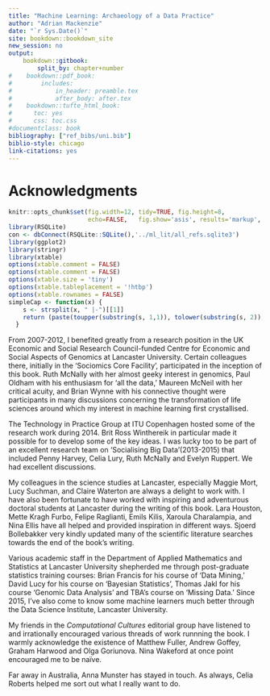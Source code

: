 ```yaml
---
title: "Machine Learning: Archaeology of a Data Practice"
author: "Adrian Mackenzie"
date: "`r Sys.Date()`"
site: bookdown::bookdown_site 
new_session: no
output:
    bookdown::gitbook: 
        split_by: chapter+number
#    bookdown::pdf_book:
#        includes:
#            in_header: preamble.tex
#            after_body: after.tex
#    bookdown::tufte_html_book: 
#      toc: yes
#      css: toc.css
#documentclass: book
bibliography: ["ref_bibs/uni.bib"]
biblio-style: chicago
link-citations: yes
---
```

#  Acknowledgments 
\label{ch:acknowledgments}

```r
knitr::opts_chunk$set(fig.width=12, tidy=TRUE, fig.height=8, 
                      echo=FALSE,   fig.show='asis', results='markup', warning=FALSE, message=FALSE )
library(RSQLite)
con <- dbConnect(RSQLite::SQLite(),'../ml_lit/all_refs.sqlite3')
library(ggplot2)
library(stringr)
library(xtable)
options(xtable.comment = FALSE)
options(xtable.comment = FALSE)
options(xtable.size = 'tiny')
options(xtable.tableplacement = '!htbp')
options(xtable.rownames = FALSE)
simpleCap <- function(x) {
    s <- strsplit(x, " |-")[[1]]
    return (paste(toupper(substring(s, 1,1)), tolower(substring(s, 2)), sep="", collapse=" "))
  }
```

From 2007-2012, I benefited greatly from a research position in the UK Economic and Social Research Council-funded Centre for Economic and Social Aspects of Genomics at Lancaster University. Certain colleagues there, initially in the 'Sociomics Core Facility', participated in the inception of this  book. Ruth McNally with her almost geeky interest in genomics, Paul Oldham with his enthusiasm for 'all the data,' Maureen McNeil with her critical acuity, and Brian Wynne with his connective thought were participants in many discussions concerning the transformation of life sciences around which my interest in machine learning first crystallised.

The Technology in Practice Group at ITU Copenhagen hosted some of the research work during 2014. Brit Ross Winthereik in particular made it possible for to develop some of the key ideas. I was lucky too to be  part of an excellent research team on 'Socialising Big Data'(2013-2015)  that included Penny Harvey, Celia Lury, Ruth McNally and Evelyn Ruppert. We had excellent  discussions.

My colleagues in the science studies at Lancaster, especially Maggie Mort, Lucy Suchman, and Claire Waterton are always a delight to work with.  I have also been  fortunate to have worked with inspiring and adventurous doctoral students at Lancaster during the writing of this book. Lara Houston, Mette Kragh Furbo, Felipe Raglianti, Emils Kilis, Xaroula Charalampia, and Nina Ellis have all helped and provided inspiration in different ways. Sjoerd Bollebakker very kindly updated many of the scientific literature searches towards the end of the book's writing. 

Various academic staff in the Department of Applied Mathematics and Statistics at Lancaster University shepherded me through post-graduate statistics training courses: Brian Francis for his course of 'Data Mining,' David Lucy for his course on 'Bayesian Statistics', Thomas Jakl for his course 'Genomic Data Analysis' and TBA's course on 'Missing Data.'  Since 2015, I've also come to know some machine learners much better through the Data Science Institute, Lancaster University.

My friends in the _Computational Cultures_ editorial group have listened to and irrationally encouraged various threads of work runnning the book. I warmly acknowledge the existence of Matthew Fuller, Andrew Goffey, Graham Harwood and Olga Goriunova. Nina Wakeford at once point encouraged me to be naïve.  

Far away in Australia, Anna Munster has stayed in touch.  As always, Celia Roberts helped me sort out what I really want to do. 

